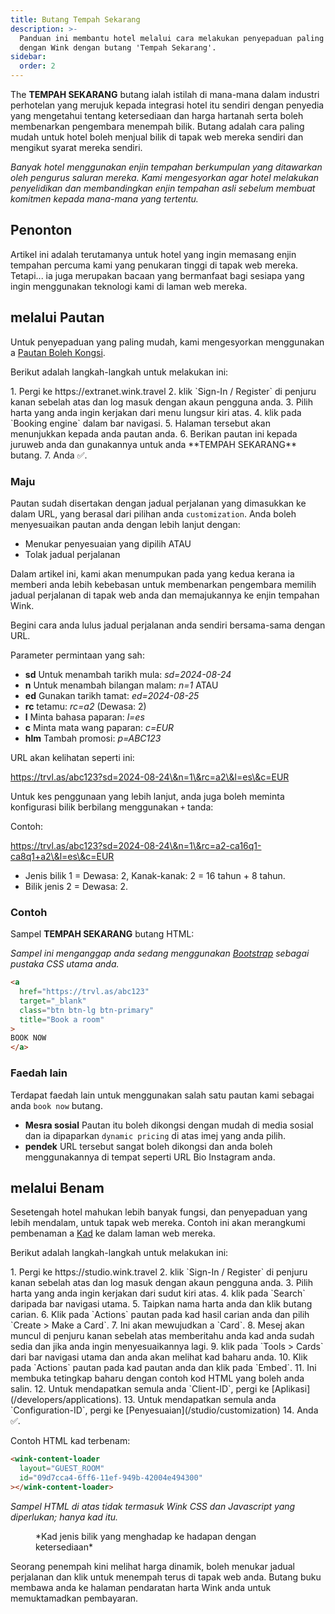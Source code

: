 ```yaml
---
title: Butang Tempah Sekarang
description: >-
  Panduan ini membantu hotel melalui cara melakukan penyepaduan paling mudah
  dengan Wink dengan butang 'Tempah Sekarang'.
sidebar:
  order: 2
---
```


The **TEMPAH SEKARANG** butang ialah istilah di mana-mana dalam industri perhotelan yang merujuk kepada integrasi hotel itu sendiri dengan penyedia yang mengetahui tentang ketersediaan dan harga hartanah serta boleh membenarkan pengembara menempah bilik. Butang adalah cara paling mudah untuk hotel boleh menjual bilik di tapak web mereka sendiri dan mengikut syarat mereka sendiri.

*Banyak hotel menggunakan enjin tempahan berkumpulan yang ditawarkan oleh pengurus saluran mereka. Kami mengesyorkan agar hotel melakukan penyelidikan dan membandingkan enjin tempahan asli sebelum membuat komitmen kepada mana-mana yang tertentu.*

## Penonton

Artikel ini adalah terutamanya untuk hotel yang ingin memasang enjin tempahan percuma kami yang penukaran tinggi di tapak web mereka.
Tetapi... ia juga merupakan bacaan yang bermanfaat bagi sesiapa yang ingin menggunakan teknologi kami di laman web mereka.

## melalui Pautan

Untuk penyepaduan yang paling mudah, kami mengesyorkan menggunakan a [Pautan Boleh Kongsi](/studio/shareable-links).

Berikut adalah langkah-langkah untuk melakukan ini:

<Steps>
  1. Pergi ke https://extranet.wink.travel
  2. klik `Sign-In / Register` di penjuru kanan sebelah atas dan log masuk dengan akaun pengguna anda.
  3. Pilih harta yang anda ingin kerjakan dari menu lungsur kiri atas.
  4. klik pada `Booking engine` dalam bar navigasi.
  5. Halaman tersebut akan menunjukkan kepada anda pautan anda.
  6. Berikan pautan ini kepada juruweb anda dan gunakannya untuk anda **TEMPAH SEKARANG** butang.
  7. Anda ✅.
</Steps>


### Maju

Pautan sudah disertakan dengan jadual perjalanan yang dimasukkan ke dalam URL, yang berasal dari pilihan anda `customization`.
Anda boleh menyesuaikan pautan anda dengan lebih lanjut dengan:

* Menukar penyesuaian yang dipilih ATAU
* Tolak jadual perjalanan

Dalam artikel ini, kami akan menumpukan pada yang kedua kerana ia memberi anda lebih kebebasan untuk membenarkan pengembara memilih jadual perjalanan di tapak web anda dan memajukannya ke enjin tempahan Wink.

Begini cara anda lulus jadual perjalanan anda sendiri bersama-sama dengan URL.

Parameter permintaan yang sah:

* **sd** Untuk menambah tarikh mula: *sd=2024-08-24*
* **n** Untuk menambah bilangan malam: *n=1* ATAU
* **ed** Gunakan tarikh tamat: *ed=2024-08-25*
* **rc** tetamu: *rc=a2* (Dewasa: 2)
* **l** Minta bahasa paparan: *l=es*
* **c** Minta mata wang paparan: *c=EUR*
* **hlm** Tambah promosi: *p=ABC123*

URL akan kelihatan seperti ini:

https://trvl.as/abc123?sd=2024-08-24\&n=1\&rc=a2\&l=es\&c=EUR

Untuk kes penggunaan yang lebih lanjut, anda juga boleh meminta konfigurasi bilik berbilang menggunakan `+` tanda:

Contoh:

https://trvl.as/abc123?sd=2024-08-24\&n=1\&rc=a2-ca16q1-ca8q1+a2\&l=es\&c=EUR

* Jenis bilik 1 = Dewasa: 2, Kanak-kanak: 2 = 16 tahun + 8 tahun.
* Bilik jenis 2 = Dewasa: 2.

### Contoh

Sampel **TEMPAH SEKARANG** butang HTML:

*Sampel ini menganggap anda sedang menggunakan [Bootstrap](https://getbootstrap.com) sebagai pustaka CSS utama anda.*

```html
<a 
  href="https://trvl.as/abc123" 
  target="_blank" 
  class="btn btn-lg btn-primary" 
  title="Book a room"
>
BOOK NOW
</a>
```

### Faedah lain

Terdapat faedah lain untuk menggunakan salah satu pautan kami sebagai anda `book now` butang.

* **Mesra sosial** Pautan itu boleh dikongsi dengan mudah di media sosial dan ia dipaparkan `dynamic pricing` di atas imej yang anda pilih.
* **pendek** URL tersebut sangat boleh dikongsi dan anda boleh menggunakannya di tempat seperti URL Bio Instagram anda.

## melalui Benam

Sesetengah hotel mahukan lebih banyak fungsi, dan penyepaduan yang lebih mendalam, untuk tapak web mereka. Contoh ini akan merangkumi pembenaman a [Kad](/studio/cards) ke dalam laman web mereka.

Berikut adalah langkah-langkah untuk melakukan ini:

<Steps>
  1. Pergi ke https://studio.wink.travel
  2. klik `Sign-In / Register` di penjuru kanan sebelah atas dan log masuk dengan akaun pengguna anda.
  3. Pilih harta yang anda ingin kerjakan dari sudut kiri atas.
  4. klik pada `Search` daripada bar navigasi utama.
  5. Taipkan nama harta anda dan klik butang carian.
  6. Klik pada `Actions` pautan pada kad hasil carian anda dan pilih `Create > Make a Card`.
  7. Ini akan mewujudkan a `Card`.
  8. Mesej akan muncul di penjuru kanan sebelah atas memberitahu anda kad anda sudah sedia dan jika anda ingin menyesuaikannya lagi.
  9. klik pada `Tools > Cards` dari bar navigasi utama dan anda akan melihat kad baharu anda.
  10. Klik pada `Actions` pautan pada kad pautan anda dan klik pada `Embed`.
  11. Ini membuka tetingkap baharu dengan contoh kod HTML yang boleh anda salin.
  12. Untuk mendapatkan semula anda `Client-ID`, pergi ke [Aplikasi](/developers/applications).
  13. Untuk mendapatkan semula anda `Configuration-ID`, pergi ke [Penyesuaian](/studio/customization)
  14. Anda ✅.
</Steps>


Contoh HTML kad terbenam:

```html
<wink-content-loader
  layout="GUEST_ROOM"
  id="09d7cca4-6ff6-11ef-949b-42004e494300"
></wink-content-loader>
```

*Sampel HTML di atas tidak termasuk Wink CSS dan Javascript yang diperlukan; hanya kad itu.*

<figure>
  <CloudinaryImage width="350" height="829" resize="scale" quality="best" alt="Pratonton kad" src="academy/card-example" errorImage="noimage_opaque_nyrtl0.png" />

  <figcaption>*Kad jenis bilik yang menghadap ke hadapan dengan ketersediaan*</figcaption>
</figure>


Seorang penempah kini melihat harga dinamik, boleh menukar jadual perjalanan dan klik untuk menempah terus di tapak web anda. Butang buku membawa anda ke halaman pendaratan harta Wink anda untuk memuktamadkan pembayaran.

